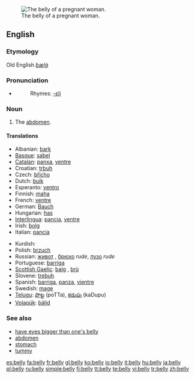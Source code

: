 [[Image:Pregnant belly button.jpg|thumb|right|The belly of a pregnant woman.]]
==English==

===Etymology===
Old English ''[[bælġ]]''

===Pronunciation===
*{{audio|en-us-belly.ogg|Audio (US)}}
*:Rhymes: [[Rhymes:English:-ɛli|-ɛli]]

===Noun===
{{en-noun|bell|ies}}

# The [[abdomen]].

====Translations====
{{trans-top|abdomen}}
*Albanian: [[bark]]
*[[Basque]]: [[sabel]]
*[[Catalan]]: [[panxa]], [[ventre]]
*Croatian: [[trbuh]]
*Czech: [[břicho]] {{n}}
*Dutch: [[buik]]
*Esperanto: [[ventro]]
*Finnish: [[maha#Finnish|maha]]
*French: [[ventre]] {{m}}
*German: [[Bauch]]  {{m}}
*Hungarian: [[has]]
*[[Interlingua]]: [[pancia]], [[ventre]]
*Irish: [[bolg]] {{m}}
*Italian: [[pancia]] {{f}}
{{trans-mid}}
*Kurdish: {{t|ku|زگ|sc=KUchar|tr=}}
*Polish: [[brzuch]] {{m}}
*Russian: [[живот]] {{m}}, [[брюхо]] {{n}} ''rude'', [[пузо]] {{n}} ''rude''
*Portuguese: [[barriga]]
*[[Scottish Gaelic]]: [[balg]] {{m}}, [[brù]] {{f}}
*Slovene: [[trebuh]] {{m}}
*Spanish: [[barriga]], [[panza]], [[vientre]]
*Swedish: [[mage#Swedish|mage]]
*[[Telugu]]: [[పొట్ట]] (poTTa), [[కడుపు]] (kaDupu)
*[[Volapük]]: [[bälid]]
{{trans-bottom}}

===See also===
*[[have eyes bigger than one's belly]]
*[[abdomen]]
*[[stomach]]
*[[tummy]]

[[es:belly]]
[[fa:belly]]
[[fr:belly]]
[[gl:belly]]
[[ko:belly]]
[[io:belly]]
[[it:belly]]
[[hu:belly]]
[[ja:belly]]
[[pl:belly]]
[[ru:belly]]
[[simple:belly]]
[[fi:belly]]
[[tt:belly]]
[[te:belly]]
[[vi:belly]]
[[tr:belly]]
[[zh:belly]]